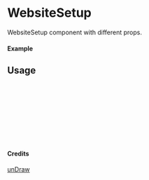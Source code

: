
<Meta of={WebsiteSetup} title="unDraw/WebsiteSetup" />

# WebsiteSetup

WebsiteSetup component with different props.

#### Example

<Canvas of={WebsiteSetup.Primary} />

## Usage

```ts
import { WebsiteSetup } from "yadl-ui";

const Example = () => {
  return (
      <WebsiteSetup />
  );
};

export default Example;
```

#### Credits
[unDraw](https://undraw.co/illustrations)
